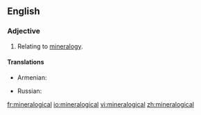 ==English==
===Adjective===
{{en-adj|-}}

#Relating to [[mineralogy]].

====Translations====
{{trans-top|relating to mineralogy}}
* Armenian: {{t-|hy|հանքաբանական|tr=hank’abanakan}}
{{trans-mid}}
* Russian: {{t|ru|минералогический|tr=mineralogíčeskij|sc=Cyrl}}
{{trans-bottom}}

[[fr:mineralogical]]
[[io:mineralogical]]
[[vi:mineralogical]]
[[zh:mineralogical]]